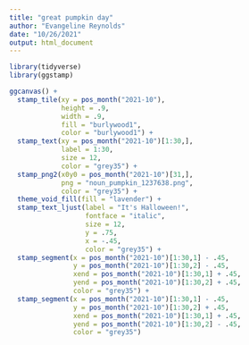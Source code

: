 ```yaml
---
title: "great pumpkin day"
author: "Evangeline Reynolds"
date: "10/26/2021"
output: html_document
---
```


```r
library(tidyverse)
library(ggstamp)

ggcanvas() + 
  stamp_tile(xy = pos_month("2021-10"), 
             height = .9,
             width = .9,
             fill = "burlywood1",
             color = "burlywood1") +
  stamp_text(xy = pos_month("2021-10")[1:30,],
             label = 1:30,
             size = 12,
             color = "grey35") +
  stamp_png2(x0y0 = pos_month("2021-10")[31,],
             png = "noun_pumpkin_1237638.png",
             color = "grey35") + 
  theme_void_fill(fill = "lavender") + 
  stamp_text_ljust(label = "It's Halloween!", 
                   fontface = "italic",
                   size = 12,
                   y = .75,
                   x = -.45,
                   color = "grey35") + 
  stamp_segment(x = pos_month("2021-10")[1:30,1] - .45,
                y = pos_month("2021-10")[1:30,2] - .45,
                xend = pos_month("2021-10")[1:30,1] + .45,
                yend = pos_month("2021-10")[1:30,2] + .45,
                color = "grey35") + 
  stamp_segment(x = pos_month("2021-10")[1:30,1] - .45,
                y = pos_month("2021-10")[1:30,2] + .45,
                xend = pos_month("2021-10")[1:30,1] + .45,
                yend = pos_month("2021-10")[1:30,2] - .45,
                color = "grey35")
```

